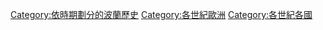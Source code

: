 [[Category:依時期劃分的波蘭歷史|Category:依時期劃分的波蘭歷史]]
[[Category:各世紀歐洲|Category:各世紀歐洲]]
[[Category:各世紀各國|Category:各世紀各國]]